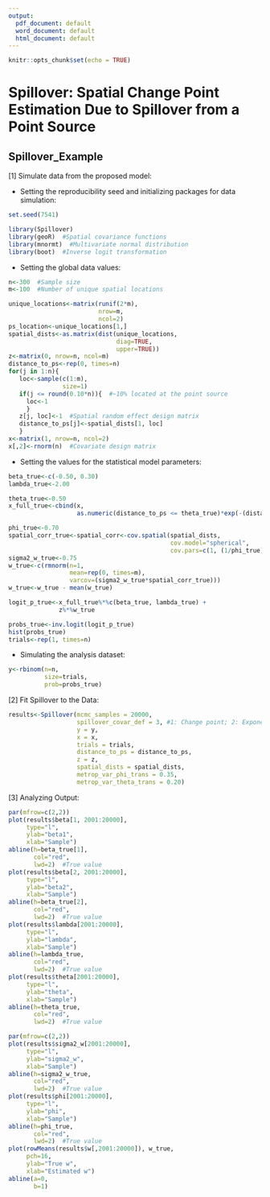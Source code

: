 ```yaml
---
output:
  pdf_document: default
  word_document: default
  html_document: default
---
```

```r
knitr::opts_chunk$set(echo = TRUE)
```
# Spillover: Spatial Change Point Estimation Due to Spillover from a Point Source

## Spillover_Example

[1] Simulate data from the proposed model:

* Setting the reproducibility seed and initializing packages for data simulation: 
```r
set.seed(7541)

library(Spillover)
library(geoR)  #Spatial covariance functions  
library(mnormt)  #Multivariate normal distribution
library(boot)  #Inverse logit transformation
```

* Setting the global data values:
```r
n<-300  #Sample size
m<-100  #Number of unique spatial locations

unique_locations<-matrix(runif(2*m), 
                         nrow=m, 
                         ncol=2)
ps_location<-unique_locations[1,]
spatial_dists<-as.matrix(dist(unique_locations, 
                              diag=TRUE, 
                              upper=TRUE))
z<-matrix(0, nrow=n, ncol=m)
distance_to_ps<-rep(0, times=n)
for(j in 1:n){
   loc<-sample(c(1:m), 
               size=1)
   if(j <= round(0.10*n)){  #~10% located at the point source
     loc<-1
     }
   z[j, loc]<-1  #Spatial random effect design matrix
   distance_to_ps[j]<-spatial_dists[1, loc]
   }
x<-matrix(1, nrow=n, ncol=2)
x[,2]<-rnorm(n)  #Covariate design matrix
```

* Setting the values for the statistical model parameters:
```r
beta_true<-c(-0.50, 0.30)
lambda_true<-2.00

theta_true<-0.50
x_full_true<-cbind(x, 
                   as.numeric(distance_to_ps <= theta_true)*exp(-(distance_to_ps^2)))

phi_true<-0.70
spatial_corr_true<-spatial_corr<-cov.spatial(spatial_dists,
                                             cov.model="spherical",
                                             cov.pars=c(1, (1/phi_true)))
sigma2_w_true<-0.75
w_true<-c(rmnorm(n=1, 
                 mean=rep(0, times=m), 
                 varcov=(sigma2_w_true*spatial_corr_true)))
w_true<-w_true - mean(w_true)

logit_p_true<-x_full_true%*%c(beta_true, lambda_true) + 
              z%*%w_true

probs_true<-inv.logit(logit_p_true)
hist(probs_true)
trials<-rep(1, times=n)
```

* Simulating the analysis dataset:
```r
y<-rbinom(n=n, 
          size=trials, 
          prob=probs_true)
```

[2] Fit Spillover to the Data:

```r
results<-Spillover(mcmc_samples = 20000,
                   spillover_covar_def = 3, #1: Change point; 2: Exponential; 3: Gaussian 
                   y = y,
                   x = x,
                   trials = trials,
                   distance_to_ps = distance_to_ps,
                   z = z,
                   spatial_dists = spatial_dists,
                   metrop_var_phi_trans = 0.35,
                   metrop_var_theta_trans = 0.20)
```

[3]  Analyzing Output:

```r
par(mfrow=c(2,2))
plot(results$beta[1, 2001:20000], 
     type="l",
     ylab="beta1",
     xlab="Sample")
abline(h=beta_true[1],
       col="red",
       lwd=2)  #True value
plot(results$beta[2, 2001:20000], 
     type="l",
     ylab="beta2",
     xlab="Sample")
abline(h=beta_true[2],
       col="red",
       lwd=2)  #True value
plot(results$lambda[2001:20000], 
     type="l",
     ylab="lambda",
     xlab="Sample")
abline(h=lambda_true,
       col="red",
       lwd=2)  #True value
plot(results$theta[2001:20000], 
     type="l",
     ylab="theta",
     xlab="Sample")
abline(h=theta_true,
       col="red",
       lwd=2)  #True value

par(mfrow=c(2,2))
plot(results$sigma2_w[2001:20000],
     type="l",
     ylab="sigma2_w",
     xlab="Sample")
abline(h=sigma2_w_true,
       col="red",
       lwd=2)  #True value
plot(results$phi[2001:20000],
     type="l",
     ylab="phi",
     xlab="Sample")
abline(h=phi_true, 
       col="red",
       lwd=2)  #True value
plot(rowMeans(results$w[,2001:20000]), w_true,
     pch=16,
     ylab="True w",
     xlab="Estimated w")
abline(a=0, 
       b=1)
```